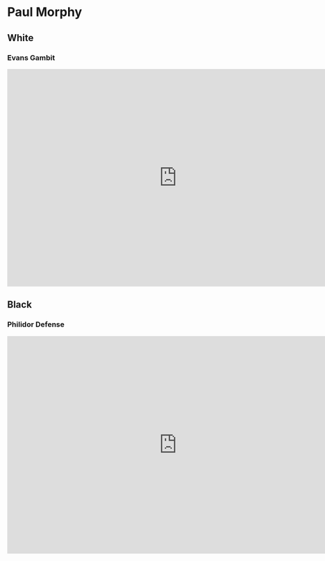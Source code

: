 # Paul Morphy {#morphy}

## White

### Evans Gambit 

<iframe width=780 height=500 src="https://lichess.org/study/embed/XRBWMn7r/j6RYYmer?bg=dark&theme=metal#0" frameborder=0></iframe>

## Black

### Philidor Defense

<iframe width=780 height=500 src="https://lichess.org/study/embed/bcU3V936/dnXZsxSY?bg=dark&theme=metal#0" frameborder=0></iframe>
